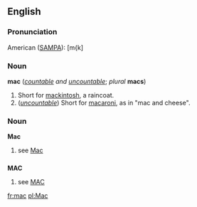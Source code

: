 ==English==
===Pronunciation===

American ([[SAMPA]]): [m{k]

===Noun===
'''mac''' (''[[countable]] and [[uncountable]]''; ''plural'' '''macs''')

#Short for [[mackintosh]], a raincoat.
#(''[[uncountable]]'') Short for [[macaroni]], as in "mac and cheese".

===Noun===
'''Mac'''
# see [[Mac]]

==={{Acronym}}===
'''MAC''' 
# see [[MAC]]

[[fr:mac]]
[[pl:Mac]]